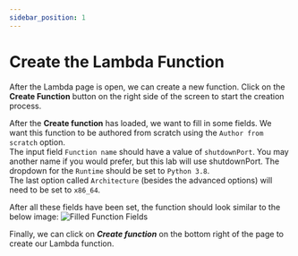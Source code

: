 ```yaml
---
sidebar_position: 1
---
```


# Create the Lambda Function

After the Lambda page is open, we can create a new function.  Click on the **Create Function** button on the right side of the screen to start the creation process.

After the **Create function** has loaded, we want to fill in some fields.  We want this function to be authored from scratch using the ```Author from scratch``` option.  
The input field ```Function name``` should have a value of ```shutdownPort```.  You may another name if you would prefer, but this lab will use shutdownPort.
The dropdown for the ```Runtime``` should be set to ```Python 3.8```.  
The last option called ```Architecture``` (besides the advanced options) will need to be set to ```x86_64```.

After all these fields have been set, the function should look similar to the below image:
![Filled Function Fields](../../static/img/function-fields.png)

Finally, we can click on ***Create function*** on the bottom right of the page to create our Lambda function.
